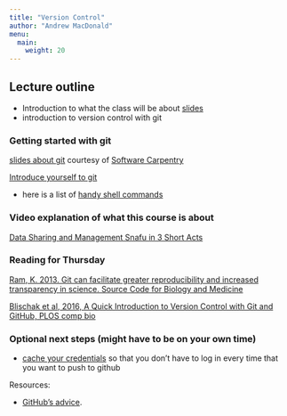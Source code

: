 ```yaml
---
title: "Version Control"
author: "Andrew MacDonald"
menu: 
  main:
    weight: 20
---
```


## Lecture outline

* Introduction to what the class will be about [slides](../slides/01_Introduction.html)
* introduction to version control with git


### Getting started with git

[slides about git](slides/git_slides.pdf) courtesy of [Software Carpentry](http://swcarpentry.github.io/git-novice)

[Introduce yourself to git](01_git_introduce)

* here is a list of [handy shell commands](SuppMatt/the_shell)

### Video explanation of what this course is about

[Data Sharing and Management Snafu in 3 Short Acts](https://www.youtube.com/watch?v=N2zK3sAtr-4)


### Reading for Thursday

[Ram, K. 2013. Git can facilitate greater reproducibility and increased transparency in science. Source Code for Biology and Medicine](http://scfbm.biomedcentral.com/articles/10.1186/1751-0473-8-7)

[Blischak et al, 2016, A Quick Introduction to Version Control with Git and GitHub, PLOS comp bio](http://journals.plos.org/ploscompbiol/article?id=10.1371/journal.pcbi.1004668)

### Optional next steps (might have to be on your own time)

* [cache your credentials](01_git_cache) so that you don't have to log in every time that you want to push to github

Resources:

* [GitHub's advice](https://help.github.com/articles/set-up-git).
